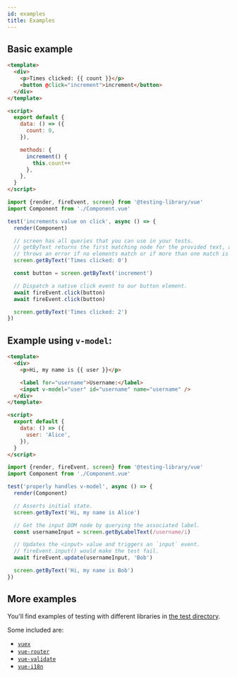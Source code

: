 ```yaml
---
id: examples
title: Examples
---
```


## Basic example

```html
<template>
  <div>
    <p>Times clicked: {{ count }}</p>
    <button @click="increment">increment</button>
  </div>
</template>

<script>
  export default {
    data: () => ({
      count: 0,
    }),

    methods: {
      increment() {
        this.count++
      },
    },
  }
</script>
```

```js
import {render, fireEvent, screen} from '@testing-library/vue'
import Component from './Component.vue'

test('increments value on click', async () => {
  render(Component)

  // screen has all queries that you can use in your tests.
  // getByText returns the first matching node for the provided text, and
  // throws an error if no elements match or if more than one match is found.
  screen.getByText('Times clicked: 0')

  const button = screen.getByText('increment')

  // Dispatch a native click event to our button element.
  await fireEvent.click(button)
  await fireEvent.click(button)

  screen.getByText('Times clicked: 2')
})
```

## Example using `v-model`:

```html
<template>
  <div>
    <p>Hi, my name is {{ user }}</p>

    <label for="username">Username:</label>
    <input v-model="user" id="username" name="username" />
  </div>
</template>

<script>
  export default {
    data: () => ({
      user: 'Alice',
    }),
  }
</script>
```

```js
import {render, fireEvent, screen} from '@testing-library/vue'
import Component from './Component.vue'

test('properly handles v-model', async () => {
  render(Component)

  // Asserts initial state.
  screen.getByText('Hi, my name is Alice')

  // Get the input DOM node by querying the associated label.
  const usernameInput = screen.getByLabelText(/username/i)

  // Updates the <input> value and triggers an `input` event.
  // fireEvent.input() would make the test fail.
  await fireEvent.update(usernameInput, 'Bob')

  screen.getByText('Hi, my name is Bob')
})
```

## More examples

You'll find examples of testing with different libraries in
[the test directory](https://github.com/testing-library/vue-testing-library/tree/master/src/__tests__).

Some included are:

- [`vuex`](https://github.com/testing-library/vue-testing-library/blob/main/src/__tests__/vuex.js)
- [`vue-router`](https://github.com/testing-library/vue-testing-library/tree/main/src/__tests__/vue-router.js)
- [`vue-validate`](https://github.com/testing-library/vue-testing-library/tree/main/src/__tests__/validate-plugin.js)
- [`vue-i18n`](https://github.com/testing-library/vue-testing-library/blob/main/src/__tests__/translations-vue-i18n.js)
